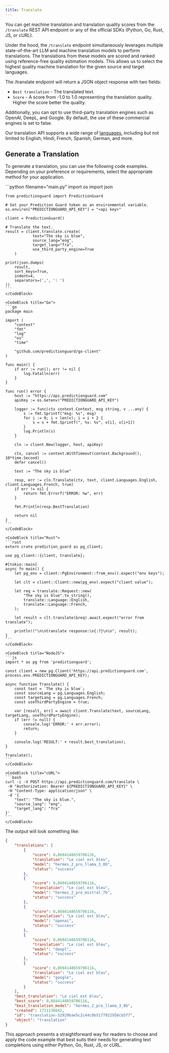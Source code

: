 ```yaml
---
title: Translate
---
```


You can get machine translation and translation quality scores from the
`/translate` REST API endpoint or any of the official SDKs (Python, Go, Rust,
JS, or cURL).

Under the hood, the `/translate` endpoint simultaneously leverages multiple
state-of-the-art LLM and machine translation models to perform translations. The
translations from these models are scored and ranked using reference-free quality
estimation models. This allows us to select the highest quality machine translation
for the given source and target languages.

The /translate endpoint will return a JSON object response with two fields:

- `Best translation` - The translated text.
- `Score` - A score from -1.0 to 1.0 representing the translation quality. Higher the score better the quality.

Additionally, you can opt to use third-party translation engines such as OpenAI, DeepL, and Google. 
By default, the use of these commercial engines is set to false. 

Our translation API supports a wide range of [languages](/options/enumerations),
including but not limited to English, Hindi, French, Spanish, German, and more.

## Generate a Translation

To generate a translation, you can use the following code examples. Depending on
your preference or requirements, select the appropriate method for your application.

<CodeBlocks>
    <CodeBlock title="Python">
    ```python filename="main.py"
    import os
    import json

    from predictionguard import PredictionGuard

    # Set your Prediction Guard token as an environmental variable.
    os.environ["PREDICTIONGUARD_API_KEY"] = "<api key>"
    
    client = PredictionGuard()

    # Translate the text.
    result = client.translate.create(
        		text="The sky is blue",
                source_lang="eng",
                target_lang="fra",
                use_third_party_engine=True
        )

    print(json.dumps(
        result,
        sort_keys=True,
        indent=4,
        separators=(',', ': ')
    ))
    ```
    </CodeBlock>

    <CodeBlock title="Go">
    ```go
    package main

    import (
        "context"
        "fmt"
        "log"
        "os"
        "time"

        "github.com/predictionguard/go-client"
    )

    func main() {
        if err := run(); err != nil {
            log.Fatalln(err)
        }
    }

    func run() error {
        host := "https://api.predictionguard.com"
        apiKey := os.Getenv("PREDICTIONGUARD_API_KEY")

        logger := func(ctx context.Context, msg string, v ...any) {
            s := fmt.Sprintf("msg: %s", msg)
            for i := 0; i < len(v); i = i + 2 {
                s = s + fmt.Sprintf(", %s: %v", v[i], v[i+1])
            }
            log.Println(s)
        }

        cln := client.New(logger, host, apiKey)

        ctx, cancel := context.WithTimeout(context.Background(), 10*time.Second)
        defer cancel()

        text := "The sky is blue"

        resp, err := cln.Translate(ctx, text, client.Languages.English, client.Languages.French, true)
        if err != nil {
            return fmt.Errorf("ERROR: %w", err)
        }

        fmt.Println(resp.BestTranslation)

        return nil
    }
    ```
    </CodeBlock>

    <CodeBlock title="Rust">
    ```rust
    extern crate prediction_guard as pg_client;

    use pg_client::{client, translate};

    #[tokio::main]
    async fn main() {
        let pg_env = client::PgEnvironment::from_env().expect("env keys");

        let clt = client::Client::new(pg_env).expect("client value");

        let req = translate::Request::new(
            "The sky is blue".to_string(),
            translate::Language::English,
            translate::Language::French,
        );

        let result = clt.translate(&req).await.expect("error from translate");

        println!("\n\ntranslate response:\n{:?}\n\n", result);
    }
    ```
    </CodeBlock>

    <CodeBlock title="NodeJS">
    ```js
    import * as pg from 'predictionguard';

    const client = new pg.Client('https://api.predictionguard.com', process.env.PREDICTIONGUARD_API_KEY);

    async function Translate() {
        const text = `The sky is blue`;
        const sourceLang = pg.Languages.English;
        const targetLang = pg.Languages.French;
        const useThirdPartyEngine = true;

        var [result, err] = await client.Translate(text, sourceLang, targetLang, useThirdPartyEngine);
        if (err != null) {
            console.log('ERROR:' + err.error);
            return;
        }

        console.log('RESULT:' + result.best_translation);
    }

    Translate();
    ```
    </CodeBlock>

    <CodeBlock title="cURL">
    ```bash
    curl -i -X POST https://api.predictionguard.com/translate \
     -H "Authorization: Bearer ${PREDICTIONGUARD_API_KEY}" \
     -H "Content-Type: application/json" \
     -d '{
		"text": "The sky is blue.",
		"source_lang": "eng",
		"target_lang": "fra"
	}'
    ```
    </CodeBlock>
</CodeBlocks>

The output will look something like:

```json
{
    "translations": [
        {
            "score": 0.8694148659706116,
            "translation": "Le ciel est bleu",
            "model": "hermes_2_pro_llama_3_8b",
            "status": "success"
        },
        {
            "score": 0.8694148659706116,
            "translation": "Le ciel est bleu",
            "model": "hermes_2_pro_mistral_7b",
            "status": "success"
        },
        {
            "score": 0.8694148659706116,
            "translation": "Le ciel est bleu",
            "model": "openai",
            "status": "success"
        },
        {
            "score": 0.8694148659706116,
            "translation": "Le ciel est bleu",
            "model": "deepl",
            "status": "success"
        },
        {
            "score": 0.8694148659706116,
            "translation": "Le ciel est bleu",
            "model": "google",
            "status": "success"
        }
    ],
    "best_translation": "Le ciel est bleu",
    "best_score": 0.8694148659706116,
    "best_translation_model": "hermes_2_pro_llama_3_8b",
    "created": 1721136682,
    "id": "translation-52929bae5c2c44c9b5177921958cb5f7",
    "object": "translation"
}
```

This approach presents a straightforward way for readers to choose and apply the
code example that best suits their needs for generating text completions using
either Python, Go, Rust, JS, or cURL.
